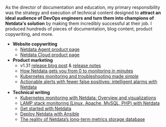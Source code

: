 As the director of documentation and education, my primary responsibility was the strategy and execution of technical content designed to **attract an ideal audience of
DevOps engineers and turn them into champions of Netdata's solution** by making them incredibly successful at their job. I produced hundreds of pieces of documentation, blog content, product copywriting, and more.

- **Website copywriting**
  - [Netdata Agent product page](https://netdata.cloud/agent)
  - [Netdata Cloud product page](https://netdata.cloud/cloud)
- **Product marketing**
  - v1.31 [release blog post](https://www.netdata.cloud/blog/product/netdata-v1-31/) &amp; [release notes](https://github.com/netdata/netdata/releases/tag/v1.31.0)
  - [How Netdata gets you from 0 to monitoring in
      minutes](https://www.netdata.cloud/blog/how-netdata-gets-you-from-0-to-monitoring-in-minutes/)
  - [Kubernetes monitoring and troubleshooting made
      simple](https://www.netdata.cloud/blog/kubernetes-monitoring-troubleshooting/)
  - [Actionable alerts with fewer false positives: intelligent alarms with
      Netdata](https://www.netdata.cloud/blog/product/actionable-intelligent-alerts/)
- **Technical writing**
  - [Kubernetes monitoring with Netdata: Overview and visualizations](https://learn.netdata.cloud/guides/monitor/kubernetes-k8s-netdata)
  - [LAMP stack monitoring (Linux, Apache, MySQL, PHP) with Netdata](https://learn.netdata.cloud/guides/monitor/lamp-stack)
  - [Get started with Netdata](https://learn.netdata.cloud/docs/get-started)
  - [Deploy Netdata with Ansible](https://learn.netdata.cloud/guides/deploy/ansible)
  - [The reality of Netdata’s long-term metrics storage
      database](https://www.netdata.cloud/blog/the-reality-of-netdatas-long-term-metrics-storage-database/)